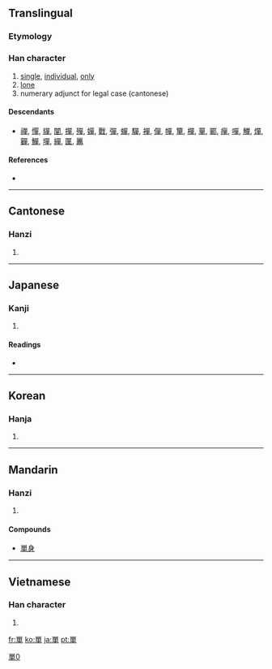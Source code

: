 {{also|单|単}}
==Translingual==

===Etymology===
{{Han compound|吅|𠦆|ls=ic}}

===Han character===
{{Han char|rn=30|rad=口|as=09|sn=12|four=6650<sub>6</sub>|canj=口口田十 (RRWJ)}}

# [[single]], [[individual]], [[only]]
# [[lone]]
# numerary adjunct for legal case (cantonese)

====Descendants====
* [[禪]], [[憚]], [[貚]], [[闡]], [[撣]], [[殫]], [[嬋]], [[戰]], [[彈]], [[蟬]], [[驒]], [[襌]], [[僤]], [[幝]], [[簞]], [[樿]], [[蕇]], [[鄲]], [[癉]], [[嘽]], [[觶]], [[燀]], [[奲]], [[鱓]], [[墠]], [[繟]], [[匰]], [[鼉]]

====References====
* {{Han ref|kx=0200.250|dkj=03993|dj=0422.090|hdz=10654.060|uh=55AE|ud=21934|bh=B3E6|bd=46054}}

----

==Cantonese==

===Hanzi===
{{yue-hanzi|jyut=|y=daan1}}

# {{defn|Cantonese|sort=口09}}

----

==Japanese==

===Kanji===
{{ja-kanji|grade=|rs=口09}}

# {{defn|Japanese}}

====Readings====
* {{ja-readings|on=[[たん]] (tan)|kun=[[ひとえ]] (hitoe)}}

----

==Korean==

===Hanja===
{{ko-hanja|hangeul=[[단]], [[선]]|rv=dan, seon|mr=tan, sŏn}}

# {{defn|Korean|sort=口09}}

----

==Mandarin==

===Hanzi===
{{cmn-hanzi|sim=单|pin=[[dān]] ([[dan1]])|wg=tan<sup>1</sup>}}

# {{defn|Mandarin|sort=口09}}

====Compounds====
* [[單身]]

[[Category:CJKV characters simplified differently in Japan and China|單0]]

----

==Vietnamese==

===Han character===
{{vi-hantu|[[đan]], [[đơn]], [[thiền]], [[truyên]]|rs=口09}}

# {{defn|Vietnamese|sort=口09}}

[[fr:單]]
[[ko:單]]
[[ja:單]]
[[pt:單]]